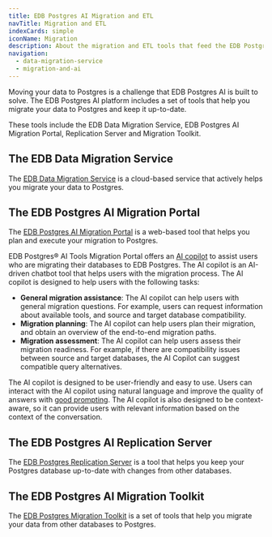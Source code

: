 ```yaml
---
title: EDB Postgres AI Migration and ETL
navTitle: Migration and ETL
indexCards: simple
iconName: Migration
description: About the migration and ETL tools that feed the EDB Postgres AI platform.
navigation:
  - data-migration-service
  - migration-and-ai
---
```


Moving your data to Postgres is a challenge that EDB Postgres AI is built to solve. The EDB Postgres AI platform includes a set of tools that help you migrate your data to Postgres and keep it up-to-date. 

These tools include the EDB Data Migration Service, EDB Postgres AI Migration Portal, Replication Server and Migration Toolkit.

## The EDB Data Migration Service

The [EDB Data Migration Service](data-migration-service) is a cloud-based service that actively helps you migrate your data to Postgres.

## The EDB Postgres AI Migration Portal

The [EDB Postgres AI Migration Portal](/migration_portal/latest/) is a web-based tool that helps you plan and execute your migration to Postgres.

EDB Postgres® AI Tools Migration Portal offers an [AI copilot](/migration_portal/latest/03_mp_using_portal/mp_ai_copilot/) to assist users who are migrating their databases to EDB Postgres. 
The AI copilot is an AI-driven chatbot tool that helps users with the migration process. 
The AI copilot is designed to help users with the following tasks:

- **General migration assistance**: The AI copilot can help users with general migration questions. 
  For example, users can request information about available tools, and source and target database compatibility.
- **Migration planning**: The AI copilot can help users plan their migration, and obtain an overview of the end-to-end migration paths.
- **Migration assessment**: The AI copilot can help users assess their migration readiness. 
  For example, if there are compatibility issues between source and target databases, the AI Copilot can suggest compatible query alternatives. 

The AI copilot is designed to be user-friendly and easy to use. Users can interact with the AI copilot using natural language and improve the quality of answers with [good prompting](/migration_portal/latest/03_mp_using_portal/mp_ai_copilot/ai_good_prompts/). The AI copilot is also designed to be context-aware, so it can provide users with relevant information based on the context of the conversation.

## The EDB Postgres AI Replication Server

The [EDB Postgres Replication Server](/eprs/latest/) is a tool that helps you keep your Postgres database up-to-date with changes from other databases.

## The EDB Postgres AI Migration Toolkit

The [EDB Postgres Migration Toolkit](/migration_toolkit/latest/) is a set of tools that help you migrate your data from other databases to Postgres.
